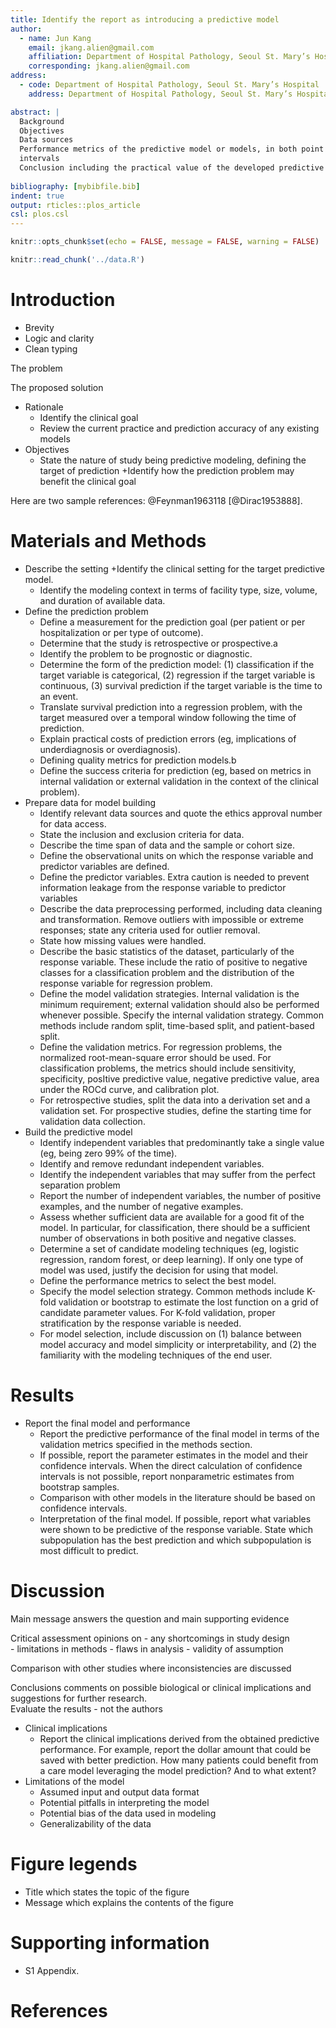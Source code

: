 ```yaml
---
title: Identify the report as introducing a predictive model
author:
  - name: Jun Kang
    email: jkang.alien@gmail.com
    affiliation: Department of Hospital Pathology, Seoul St. Mary’s Hospital, College of Medicine, The Catholic University of Korea, Seoul, South Korea
    corresponding: jkang.alien@gmail.com
address:
  - code: Department of Hospital Pathology, Seoul St. Mary’s Hospital
    address: Department of Hospital Pathology, Seoul St. Mary’s Hospital, College of Medicine, The Catholic University of Korea, Seoul, South Korea

abstract: |
  Background
  Objectives
  Data sources
  Performance metrics of the predictive model or models, in both point estimates and confidence
  intervals
  Conclusion including the practical value of the developed predictive model or models
  
bibliography: [mybibfile.bib]
indent: true
output: rticles::plos_article
csl: plos.csl
---
```



```r
knitr::opts_chunk$set(echo = FALSE, message = FALSE, warning = FALSE)
```

```r
knitr::read_chunk('../data.R')
```

# Introduction

- Brevity
- Logic and clarity
- Clean typing

The problem  

The proposed solution  


- Rationale
  + Identify the clinical goal
  + Review the current practice and prediction accuracy of any existing models

- Objectives
   + State the nature of study being predictive modeling, defining the target of prediction
   +Identify how the prediction problem may benefit the clinical goal

Here are two sample references: @Feynman1963118 [@Dirac1953888].

# Materials and Methods

- Describe the setting
  +Identify the clinical setting for the target predictive model.
  + Identify the modeling context in terms of facility type, size, volume, and duration of available data.

- Define the prediction problem
  + Define a measurement for the prediction goal (per patient or per hospitalization or per type of outcome).
  + Determine that the study is retrospective or prospective.a
  + Identify the problem to be prognostic or diagnostic.
  + Determine the form of the prediction model: (1) classification if the target variable is categorical, (2) regression if the target variable is continuous, (3) survival prediction if the target variable is the
time to an event.
  + Translate survival prediction into a regression problem, with the target measured over a temporal window following the time of prediction.
  + Explain practical costs of prediction errors (eg, implications of underdiagnosis or overdiagnosis).
  + Defining quality metrics for prediction models.b
  + Define the success criteria for prediction (eg, based on metrics in internal validation or external validation in the context of the clinical problem).

- Prepare data for model building
  + Identify relevant data sources and quote the ethics approval number for data access.
  + State the inclusion and exclusion criteria for data.
  + Describe the time span of data and the sample or cohort size.
  + Define the observational units on which the response variable and predictor variables are defined.
  + Define the predictor variables. Extra caution is needed to prevent information leakage from the response variable to predictor variables
  + Describe the data preprocessing performed, including data cleaning and transformation. Remove outliers with impossible or extreme responses; state any criteria used for outlier removal.
  + State how missing values were handled.
  + Describe the basic statistics of the dataset, particularly of the response variable. These include the ratio of positive to negative classes for a classification problem and the distribution of the response variable for regression problem.
  + Define the model validation strategies. Internal validation is the minimum requirement; external validation should also be performed whenever possible.
Specify the internal validation strategy. Common methods include random split, time-based split, and patient-based split.
  + Define the validation metrics. For regression problems, the normalized root-mean-square error should be used. For classification problems, the metrics should include sensitivity, specificity, posItive predictive value, negative predictive value, area under the ROCd curve, and calibration plot.
  + For retrospective studies, split the data into a derivation set and a validation set. For prospective studies, define the starting time for validation data collection.


- Build the predictive model
  + Identify independent variables that predominantly take a single value (eg, being zero 99% of the time).
  + Identify and remove redundant independent variables.
  + Identify the independent variables that may suffer from the perfect separation problem
  + Report the number of independent variables, the number of positive examples, and the number of negative examples.
  + Assess whether sufficient data are available for a good fit of the model. In particular, for classification, there should be a sufficient number of observations in both positive and negative classes.
  + Determine a set of candidate modeling techniques (eg, logistic regression, random forest, or deep learning). If only one type of model was used, justify the decision for using that model.
  + Define the performance metrics to select the best model.
  + Specify the model selection strategy. Common methods include K-fold validation or bootstrap to estimate the lost function on a grid of candidate parameter values. For K-fold validation, proper stratification by the response variable is needed.
  + For model selection, include discussion on (1) balance between model accuracy and model simplicity or interpretability, and (2) the familiarity with the modeling techniques of the end user.

# Results
- Report the final model and performance
  + Report the predictive performance of the final model in terms of the validation metrics specified in the methods section.
  + If possible, report the parameter estimates in the model and their confidence intervals. When the direct calculation of confidence intervals is not possible, report nonparametric estimates from bootstrap samples.
  + Comparison with other models in the literature should be based on confidence intervals.
  + Interpretation of the final model. If possible, report what variables were shown to be predictive of the response variable. State which subpopulation has the best prediction and which subpopulation is most difficult to predict.
  
# Discussion

Main message answers the question and main supporting evidence    

Critical assessment opinions on 
- any shortcomings in study design  
- limitations in methods
- flaws in analysis
- validity of assumption 

Comparison with other studies where inconsistencies are discussed  

Conclusions comments on possible biological or clinical implications and suggestions for further research.  
Evaluate the results - not the authors

- Clinical implications
  + Report the clinical implications derived from the obtained predictive performance. For example, report the dollar amount that could be saved with better prediction. How many patients could benefit from a care model leveraging the model prediction? And to what extent?

- Limitations of the model
  + Assumed input and output data format
  + Potential pitfalls in interpreting the model
  + Potential bias of the data used in modeling
  + Generalizability of the data
  
# Figure legends

- Title which states the topic of the figure
- Message which explains the contents of the figure

# Supporting information

- S1 Appendix. 

# References {#references .unnumbered}
